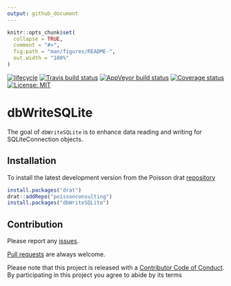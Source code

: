 ```yaml
---
output: github_document
---
```


<!-- README.md is generated from README.Rmd. Please edit that file -->

```r
knitr::opts_chunk$set(
  collapse = TRUE,
  comment = "#>",
  fig.path = "man/figures/README-",
  out.width = "100%"
)
```
[![lifecycle](https://img.shields.io/badge/lifecycle-experimental-orange.svg)](https://www.tidyverse.org/lifecycle/#experimental)
[![Travis build status](https://travis-ci.org/poissonconsulting/dbWriteSQLite.svg?branch=master)](https://travis-ci.org/poissonconsulting/dbWriteSQLite)
[![AppVeyor build status](https://ci.appveyor.com/api/projects/status/github/poissonconsulting/dbWriteSQLite?branch=master&svg=true)](https://ci.appveyor.com/project/poissonconsulting/dbWriteSQLite)
[![Coverage status](https://codecov.io/gh/poissonconsulting/dbWriteSQLite/branch/master/graph/badge.svg)](https://codecov.io/github/poissonconsulting/dbWriteSQLite?branch=master)
[![License: MIT](https://img.shields.io/badge/License-MIT-green.svg)](https://opensource.org/licenses/MIT)

# dbWriteSQLite

The goal of `dbWriteSQLite` is to enhance data reading and writing for SQLiteConnection objects.

## Installation

To install the latest development version from the Poisson drat [repository](https://github.com/poissonconsulting/drat)
``` r
install.packages("drat")
drat::addRepo("poissonconsulting")
install.packages("dbWriteSQLite")
```

## Contribution

Please report any [issues](https://github.com/poissonconsulting/dbWriteSQLite/issues).

[Pull requests](https://github.com/poissonconsulting/dbWriteSQLite/pulls) are always welcome.

Please note that this project is released with a [Contributor Code of Conduct](CONDUCT.md). 
By participating in this project you agree to abide by its terms
